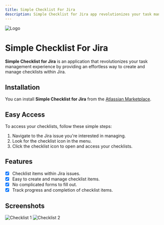 ```yaml
---
title: Simple Checklist For Jira
description: Simple Checklist for Jira app revolutionizes your task management experience by providing an effortless way to create and manage checklists within Jira.
---
```


<Image src="https://nizukshya.com/simple-checklist/simple-checklist.svg" alt="Logo" />

# Simple Checklist For Jira
**Simple Checklist for Jira** is an application that revolutionizes your task management experience by providing an effortless way to create and manage checklists within Jira.

## Installation

You can install **Simple Checklist for Jira** from the [Atlassian Marketplace](https://marketplace.atlassian.com/apps/1231675/simple-checklist-for-jira?hosting=cloud&tab=overview).

## Easy Access
To access your checklists, follow these simple steps:
1. Navigate to the Jira issue you're interested in managing.
2. Look for the checklist icon in the menu.
3. Click the checklist icon to open and access your checklists.

## Features

- [X] Checklist items within Jira issues.
- [X] Easy to create and manage checklist items.
- [X] No complicated forms to fill out.
- [X] Track progress and completion of checklist items.

## Screenshots

<Image src="https://nizukshya.com/simple-checklist/app-checklist.jpg" alt="Checklist 1" caption="Screenshot 1" />
<Image src="https://nizukshya.com/simple-checklist/app-checklist-2.png" alt="Checklist 2" caption="Screenshot 2 " />
